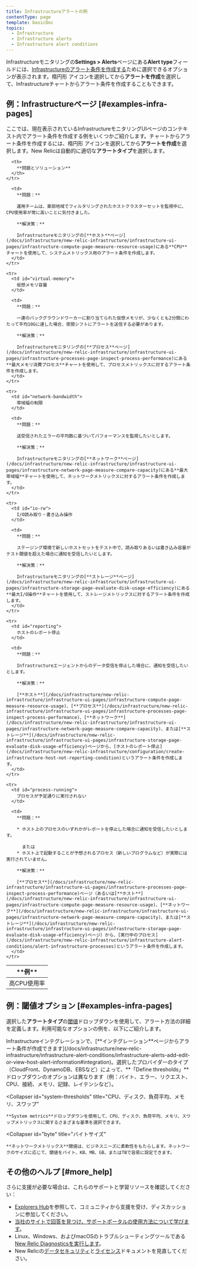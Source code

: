 ```yaml
---
title: Infrastructureアラートの例
contentType: page
template: basicDoc
topics:
  - Infrastructure
  - Infrastructure alerts
  - Infrastructure alert conditions
---
```


Infrastructureモニタリングの**Settings > Alerts**ページにある**Alert type**フィールドには、[Infrastructureのアラート条件を作成する](/docs/infrastructure/new-relic-infrastructure/infrastructure-alert-conditions/infrastructure-alerts-add-edit-or-view-host-alert-information)ために選択できるオプションが表示されます。楕円形 <Icon name="fe-more-horizontal"/>
アイコンを選択してから**アラートを作成**を選択して、Infrastructureチャートからアラート条件を作成することもできます。

## 例：Infrastructureページ [#examples-infra-pages]

ここでは、現在表示されているInfrastructureモニタリングUIページのコンテキスト内でアラート条件を作成する例をいくつかご紹介します。チャートからアラート条件を作成するには、楕円形 <Icon name="fe-more-horizontal"/>
アイコンを選択してから**アラートを作成**を選択します。New Relicは自動的に適切な**アラートタイプ**を選択します。

<Table>
  <thead>
    <tr>
      <th style={{ width: "200px" }}>
        **例**
      </th>

      <th>
        **問題とソリューション**
      </th>
    </tr>
  </thead>

  <tbody>
    <tr>
      <td id="cpu-usage">
        高CPU使用率
      </td>

      <td>
        **問題：**

        運用チームは、東部地域でフィルタリングされたホストクラスターセットを監視中に、CPU使用率が常に高いことに気付きました。

        **解決策：**

        Infrastructureモニタリングの[**ホスト**ページ](/docs/infrastructure/new-relic-infrastructure/infrastructure-ui-pages/infrastructure-compute-page-measure-resource-usage)にある**CPU**チャートを使用して、システムメトリックス用のアラート条件を作成します。
      </td>
    </tr>

    <tr>
      <td id="virtual-memory">
        仮想メモリ容量
      </td>

      <td>
        **問題：**

        一連のバックグラウンドワーカーに割り当てられた仮想メモリが、少なくとも2分間にわたって平均10Gに達した場合、夜間シフトにアラートを送信する必要があります。

        **解決策：**

        Infrastructureモニタリングの[**プロセス**ページ](/docs/infrastructure/new-relic-infrastructure/infrastructure-ui-pages/infrastructure-processes-page-inspect-process-performance)にある**最大メモリ消費プロセス**チャートを使用して、プロセスメトリックスに対するアラート条件を作成します。
      </td>
    </tr>

    <tr>
      <td id="network-bandwidth">
        帯域幅の制限
      </td>

      <td>
        **問題：**

        送受信されたエラーの平均数に基づいてパフォーマンスを監視したいとします。

        **解決策：**

        Infrastructureモニタリングの[**ネットワーク**ページ](/docs/infrastructure/new-relic-infrastructure/infrastructure-ui-pages/infrastructure-network-page-measure-compare-capacity)にある**最大帯域幅**チャートを使用して、ネットワークメトリックスに対するアラート条件を作成します。
      </td>
    </tr>

    <tr>
      <td id="io-rw">
        I/O読み取り・書き込み操作
      </td>

      <td>
        **問題：**

        ステージング環境で新しいホストセットをテスト中で、読み取りあるいは書き込み容量がテスト閾値を超えた場合に通知を受信したいとします。

        **解決策：**

        Infrastructureモニタリングの[**ストレージ**ページ](/docs/infrastructure/new-relic-infrastructure/infrastructure-ui-pages/infrastructure-storage-page-evaluate-disk-usage-efficiency)にある**最大I/O操作**チャートを使用して、ストレージメトリックスに対するアラート条件を作成します。
      </td>
    </tr>

    <tr>
      <td id="reporting">
        ホストのレポート停止
      </td>

      <td>
        **問題：**

        Infrastructureエージェントからのデータ受信を停止した場合に、通知を受信したいとします。

        **解決策：**

        [**ホスト**](/docs/infrastructure/new-relic-infrastructure/infrastructure-ui-pages/infrastructure-compute-page-measure-resource-usage)、[**プロセス**](/docs/infrastructure/new-relic-infrastructure/infrastructure-ui-pages/infrastructure-processes-page-inspect-process-performance)、[**ネットワーク**](/docs/infrastructure/new-relic-infrastructure/infrastructure-ui-pages/infrastructure-network-page-measure-compare-capacity)、または[**ストレージ**](/docs/infrastructure/new-relic-infrastructure/infrastructure-ui-pages/infrastructure-storage-page-evaluate-disk-usage-efficiency)ページから、[ホストのレポート停止](/docs/infrastructure/new-relic-infrastructure/configuration/create-infrastructure-host-not-reporting-condition)というアラート条件を作成します。
      </td>
    </tr>

    <tr>
      <td id="process-running">
        プロセスが予定通りに実行されない
      </td>

      <td>
        **問題：**

        * ホスト上のプロセスのいずれかがレポートを停止した場合に通知を受信したいとします。

          または
        * ホスト上で起動することが予想されるプロセス（新しいプログラムなど）が実際には実行されていません。

        **解決策：**

        [**プロセス**](/docs/infrastructure/new-relic-infrastructure/infrastructure-ui-pages/infrastructure-processes-page-inspect-process-performance)ページ（あるいは[**ホスト**](/docs/infrastructure/new-relic-infrastructure/infrastructure-ui-pages/infrastructure-compute-page-measure-resource-usage)、[**ネットワーク**](/docs/infrastructure/new-relic-infrastructure/infrastructure-ui-pages/infrastructure-network-page-measure-compare-capacity)、または[**ストレージ**](/docs/infrastructure/new-relic-infrastructure/infrastructure-ui-pages/infrastructure-storage-page-evaluate-disk-usage-efficiency)ページ）から、[実行中のプロセス](/docs/infrastructure/new-relic-infrastructure/infrastructure-alert-conditions/alert-infrastructure-processes)というアラート条件を作成します。
      </td>
    </tr>
  </tbody>
</Table>

## 例：閾値オプション [#examples-infra-pages]

選択した**アラートタイプ**の[閾値](/docs/alerts/new-relic-alerts/getting-started/alerts-glossary#alert-threshold)ドロップダウンを使用して、アラート方法の詳細を定義します。利用可能なオプションの例を、以下にご紹介します。

<CollapserGroup>
  <Collapser
    id="integrations"
    title="インテグレーションプロバイダー"
  >
    Infrastructureインテグレーションで、[**インテグレーション**ページからアラート条件が作成できます](/docs/infrastructure/new-relic-infrastructure/infrastructure-alert-conditions/infrastructure-alerts-add-edit-or-view-host-alert-information#integration)。選択したプロバイダーのタイプ（CloudFront、DynamoDB、EBSなど）によって、**「Define thresholds」**ドロップダウンのオプションは異なります（例：バイト、エラー、リクエスト、CPU、接続、メモリ、記録、レイテンシなど）。
  </Collapser>

  <Collapser
    id="system-thresholds"
    title="CPU、ディスク、負荷平均、メモリ、スワップ"
  >
    **System metrics**ドロップダウンを使用して、CPU、ディスク、負荷平均、メモリ、スワップメトリックスに関するさまざまな基準を選択できます。
  </Collapser>

  <Collapser
    id="byte"
    title="バイトサイズ"
  >
    **ネットワークメトリックス**閾値は、ビジネスニーズに柔軟性をもたらします。ネットワークのサイズに応じて、閾値をバイト、KB、MB、GB、またはTBで容易に設定できます。
  </Collapser>
</CollapserGroup>

## その他のヘルプ [#more_help]

さらに支援が必要な場合は、これらのサポートと学習リソースを確認してください：

* [Explorers Hub](https://discuss.newrelic.com/)を参照して、コミュニティから支援を受け、ディスカッションに参加してください。
* [当社のサイトで回答を見つけ、サポートポータルの使用方法について学びます](/docs/using-new-relic/welcome-new-relic/get-started/find-help-use-support-portal)。
* Linux、Windows、およびmacOSのトラブルシューティングツールである[New Relic Diagnosticsを実行します](/docs/using-new-relic/cross-product-functions/troubleshooting/new-relic-diagnostics)。
* New Relicの[データセキュリティ](/docs/security)と[ライセンス](/docs/licenses)ドキュメントを見直してください。
